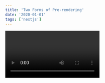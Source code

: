 ```yaml
---
title: 'Two Forms of Pre-rendering'
date: '2020-01-01'
tags: ['nextjs']
---
```


<Video id="P6CIozNYees" />
<CustomImages src="https://raw.githubusercontent.com/InnoBz/blogInno/main/images/siege.png"

Next.js has two forms of pre-rendering: **Static Generation** and **Server-side Rendering**. The difference is in **when** it generates the HTML for a page.

- **Static Generation** is the pre-rendering method that generates the HTML at **build time**. The pre-rendered HTML is then _reused_ on each request.
- **Server-side Rendering** is the pre-rendering method that generates the HTML on **each request**.

Importantly, Next.js lets you **choose** which pre-rendering form to use for each page. You can create a "hybrid" Next.js app by using Static Generation for most pages and using Server-side Rendering for others.